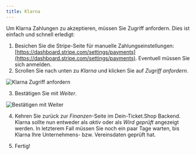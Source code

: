 ```yaml
---
title: Klarna
---
```


Um Klarna Zahlungen zu akzeptieren, müssen Sie Zugriff anfordern. Dies ist einfach und schnell erledigt:

1. Besichen Sie die Stripe-Seite für manuelle Zahlungseinstellungen: [https://dashboard.stripe.com/settings/payments](https://dashboard.stripe.com/settings/payments). Eventuell müssen Sie sich anmelden.
2. Scrollen Sie nach unten zu *Klarna* und klicken Sie auf *Zugriff anfordern*.

 ![Klarna Zugriff anfordern](/img/docs/payment-methods/klarna/setup.png)

3. Bestätigen Sie mit *Weiter*.

 ![Bestätigen mit Weiter](/img/docs/payment-methods/klarna/confirmation.png)

4. Kehren Sie zurück zur *Finanzen*-Seite im Dein-Ticket.Shop Backend. Klarna sollte nun entweder als *aktiv* oder als *Wird geprüft* angezeigt werden. In letzterem Fall müssen Sie noch ein paar Tage warten, bis Klarna Ihre Unternehmens- bzw. Vereinsdaten geprüft hat.

5. Fertig!